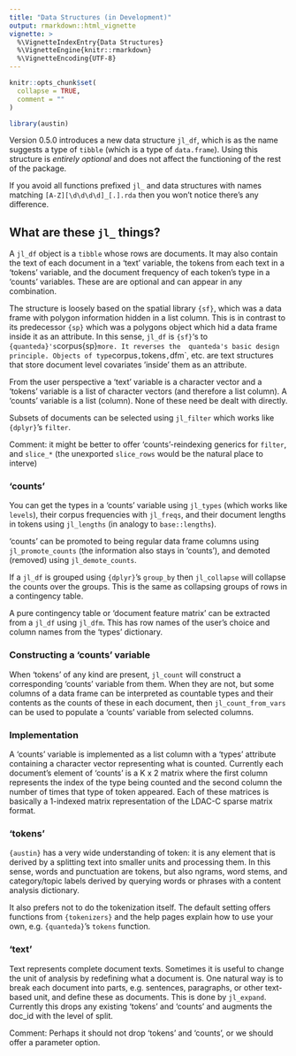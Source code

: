 ```yaml
---
title: "Data Structures (in Development)"
output: rmarkdown::html_vignette
vignette: >
  %\VignetteIndexEntry{Data Structures}
  %\VignetteEngine{knitr::rmarkdown}
  %\VignetteEncoding{UTF-8}
---
```


```r
knitr::opts_chunk$set(
  collapse = TRUE,
  comment = ""
)
```

```r
library(austin)
```

Version 0.5.0 introduces a new data structure `jl_df`, which is as the name 
suggests a type of `tibble` (which is a type of `data.frame`). Using this 
structure is *entirely optional* and does not affect the functioning of the 
rest of the package.

If you avoid all functions prefixed `jl_` and data structures with names matching `[A-Z][\d\d\d\d]_[.].rda` then you won't notice there's any difference.

## What are these `jl_` things?

A `jl_df` object is a `tibble` whose rows are documents. It may also contain 
the text of each document in a 'text' variable, the tokens from each text 
in a 'tokens' variable, and the document frequency of each token's type in
a 'counts' variables. These are are optional and can appear in any combination.

The structure is loosely based on the spatial library `{sf}`, which was a data 
frame with polygon information hidden in a list column. This is in contrast to its predecessor `{sp}` which was a polygons object which hid a data frame inside it
as an attribute. In this sense, `jl_df` is `{sf}`'s  to `{quanteda}'s `corpus` `{sp}`
more. It reverses the 
quanteda's basic design principle. Objects of type `corpus`, `tokens`, `dfm`,
etc. are text structures that store document level covariates 'inside' them as 
an attribute. 

From the user perspective a 'text' variable is a character vector and a 'tokens' 
variable is a list of character vectors (and therefore a list column).
A 'counts' variable is a list (column). None of these need be dealt with directly. 

Subsets of documents can be selected using `jl_filter` which works like 
`{dplyr}`'s `filter`.

Comment: it might be better to offer 'counts'-reindexing generics for `filter`, 
and `slice_*` (the unexported `slice_rows` would be the natural place to interve)

### 'counts'

You can get the types in a 'counts' variable 
using `jl_types` (which works like `levels`), their 
corpus frequencies with `jl_freqs`, and their document lengths in tokens
using `jl_lengths` (in analogy to `base::lengths`). 

'counts' can be promoted to being regular data frame columns using 
`jl_promote_counts` (the information also stays in 'counts'), 
and demoted (removed) using `jl_demote_counts`.

If a `jl_df` is grouped using `{dplyr}`'s `group_by` then `jl_collapse` will
collapse the counts over the groups. This is the same as collapsing groups 
of rows in a contingency table.

A pure contingency table or 'document feature matrix' can be extracted from a 
`jl_df` using `jl_dfm`. This has row names of the user's choice and column 
names from the 'types' dictionary.

### Constructing a 'counts' variable

When 'tokens' of any kind are present, `jl_count` will construct a corresponding 
'counts' variable from them. When they are not, but some columns of a data frame 
can be interpreted as countable types and their contents as the counts of these
in each document, then `jl_count_from_vars` can be used to populate a 
'counts' variable from selected columns.

### Implementation

A 'counts' variable is implemented as a list column with a 
'types' attribute containing a character vector representing what is counted.
Currently each document's element of 'counts' is a K x 2 matrix where the first 
column represents the index of the type being counted and the second column 
the number of times that type of token appeared. Each of these matrices is 
basically a 1-indexed matrix representation of the LDAC-C sparse matrix format.

### 'tokens'

`{austin}` has a very wide understanding of token: it is any element 
that is derived by a splitting text into smaller units and processing them. 
In this sense, words and punctuation are tokens, but also ngrams, word stems, 
and category/topic labels derived by querying words or phrases with a
content analysis dictionary.

It also prefers not to do the tokenization itself. The default setting 
offers functions from `{tokenizers}` and the help pages explain how to use 
your own, e.g. `{quanteda}`'s `tokens` function. 

### 'text'

Text represents complete document texts. Sometimes it is useful to change the 
unit of analysis by redefining what a document is. One natural way is to break 
each document into parts, e.g. sentences, paragraphs, or other text-based 
unit, and define these as documents. This is done by `jl_expand`. Currently 
this drops any existing 'tokens' and 'counts' and augments the doc_id with the 
level of split. 

Comment: Perhaps it should not drop 'tokens' and 'counts', or we should offer 
a parameter option.

